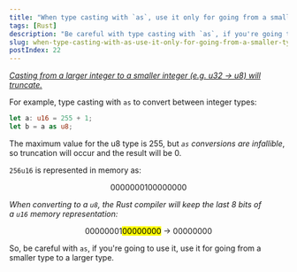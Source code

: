 ```yaml
---
title: "When type casting with `as`, use it only for going from a smaller type to a larger type"
tags: [Rust]
description: "Be careful with type casting with `as`, if you're going to use it, use it for going from a smaller type to a larger type."
slug: when-type-casting-with-as-use-it-only-for-going-from-a-smaller-type-to-larger-type
postIndex: 22
---
```


[_Casting from a larger integer to a smaller integer (e.g. u32 -> u8) will truncate._](https://doc.rust-lang.org/reference/expressions/operator-expr.html#r-expr.as.numeric.int-truncation)

For example, type casting with `as` to convert between integer types:

```rust
let a: u16 = 255 + 1;
let b = a as u8;
```

The maximum value for the u8 type is 255, but _`as` conversions are infallible_, so truncation will occur and the result will be 0.

`256u16` is represented in memory as:

<p align="center">0000000100000000</p>

_When converting to a `u8`, the Rust compiler will keep the last 8 bits of a `u16` memory representation:_

<p align="center">00000001<mark>00000000</mark> -> 00000000</p>

So, be careful with `as`, if you're going to use it, use it for going from a smaller type to a larger type.
